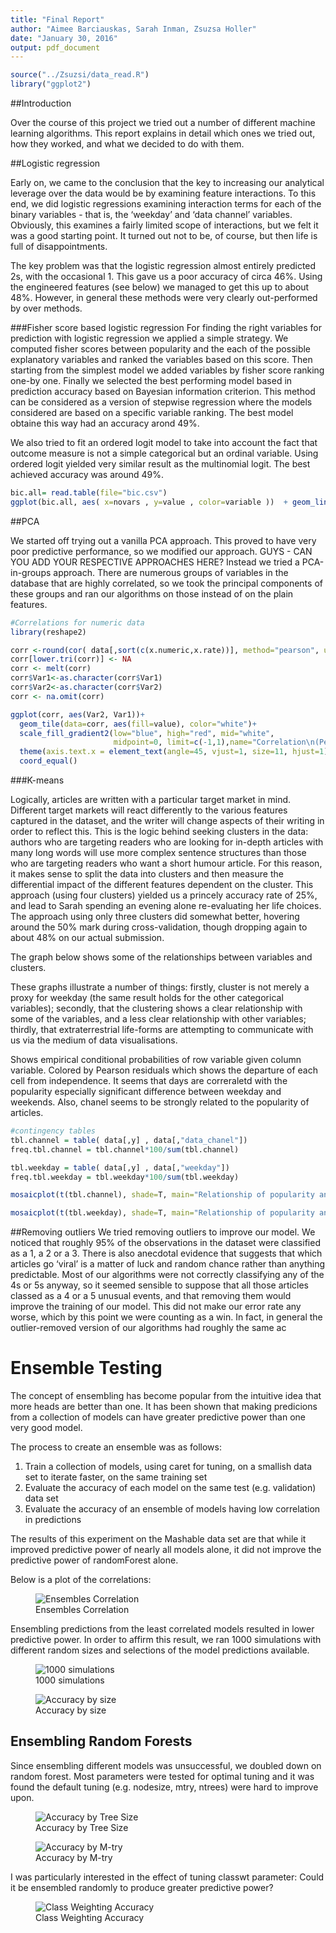 ```yaml
---
title: "Final Report"
author: "Aimee Barciauskas, Sarah Inman, Zsuzsa Holler"
date: "January 30, 2016"
output: pdf_document
---
```


```r
source("../Zsuzsi/data_read.R")
library("ggplot2")
```
##Introduction

Over the course of this project we tried out a number of different machine learning algorithms. This report explains in detail which ones we tried out, how they worked, and what we decided to do with them.

##Logistic regression

Early on, we came to the conclusion that the key to increasing our analytical leverage over the data would be by examining feature interactions. To this end, we did logistic regressions examining interaction terms for each of the binary variables - that is, the ‘weekday’ and ‘data channel’ variables. Obviously, this examines a fairly limited scope of interactions, but we felt it was a good starting point. It turned out not to be, of course, but then life is full of disappointments.

The key problem was that the logistic regression almost entirely predicted 2s, with the occasional 1. This gave us a poor accuracy of circa 46%. Using the engineered features (see below) we managed to get this up to about 48%. However, in general these methods were very clearly out-performed by over methods.

###Fisher score based logistic regression
For finding the right variables for prediction with logistic regression we applied a simple strategy. We computed fisher scores between popularity and the each of the possible explanatory variables and ranked the variables based on this score. Then starting from the simplest model we added variables by fisher score ranking one-by one. Finally we selected the best performing model based in prediction accuracy based on Bayesian information criterion. This method can be considered as a version of stepwise regression where the models considered are based on a specific variable ranking. The best model obtaine this way had an accuracy arond 49%. 

We also tried to fit an ordered logit model to take into account the fact that outcome measure is not a simple categorical but an ordinal variable. Using ordered logit yielded very similar result as the multinomial logit. The best achieved accuracy was around 49%.

```r
bic.all= read.table(file="bic.csv")
ggplot(bic.all, aes( x=novars , y=value , color=variable ))  + geom_line() + facet_grid(variable~. , scales = "free") + scale_y_continuous( "BOC")
```

##PCA

We started off trying out a vanilla PCA approach. This proved to have very poor predictive performance, so we modified our approach. GUYS - CAN YOU ADD YOUR RESPECTIVE APPROACHES HERE? Instead we tried a PCA-in-groups approach. There are numerous groups of variables in the database that are highly correlated, so we took the principal components of these groups and ran our algorithms on those instead of on the plain features.

```r
#Correlations for numeric data
library(reshape2)

corr <-round(cor( data[,sort(c(x.numeric,x.rate))], method="pearson", use="pairwise.complete.obs"),2)
corr[lower.tri(corr)] <- NA
corr <- melt(corr)
corr$Var1<-as.character(corr$Var1)
corr$Var2<-as.character(corr$Var2)
corr <- na.omit(corr)

ggplot(corr, aes(Var2, Var1))+
  geom_tile(data=corr, aes(fill=value), color="white")+
  scale_fill_gradient2(low="blue", high="red", mid="white", 
                       midpoint=0, limit=c(-1,1),name="Correlation\n(Pearson)")+
  theme(axis.text.x = element_text(angle=45, vjust=1, size=11, hjust=1))+
  coord_equal()

```

###K-means

Logically, articles are written with a particular target market in mind. Different target markets will react differently to the various features captured in the dataset, and the writer will change aspects of their writing in order to reflect this. This is the logic behind seeking clusters in the data: authors who are targeting readers who are looking for in-depth articles with many long words will use more complex sentence structures than those who are targeting readers who want a short humour article. For this reason, it makes sense to split the data into clusters and then measure the differential impact of the different features dependent on the cluster. This approach (using four clusters) yielded us a princely accuracy rate of 25%, and lead to Sarah spending an evening alone re-evaluating her life choices. The approach using only three clusters did somewhat better, hovering around the 50% mark during cross-validation, though dropping again to about 48% on our actual submission.

The graph below shows some of the relationships between variables and clusters.

These graphs illustrate a number of things: firstly, cluster is not merely a proxy for weekday (the same result holds for the other categorical variables); secondly, that the clustering shows a clear relationship with some of the variables, and a less clear relationship with other variables; thirdly, that extraterrestrial life-forms are attempting to communicate with us via the medium of data visualisations.

Shows empirical conditional probabilities of row variable given column variable. Colored by Pearson residuals which shows the departure of each cell from independence. It seems that days are correraletd with the popularity especially significant difference between weekday and weekends. Also, chanel seems to be strongly related to the popularity of articles. 

```r
#contingency tables
tbl.channel = table( data[,y] , data[,"data_chanel"]) 
freq.tbl.channel = tbl.channel*100/sum(tbl.channel)

tbl.weekday = table( data[,y] , data[,"weekday"]) 
freq.tbl.weekday = tbl.weekday*100/sum(tbl.weekday)

mosaicplot(t(tbl.channel), shade=T, main="Relationship of popularity and chanel", off = 25 )

```

```r
mosaicplot(t(tbl.weekday), shade=T, main="Relationship of popularity and day of week")
```

##Removing outliers
We tried removing outliers to improve our model. We noticed that roughly 95% of the observations in the dataset were classified as a 1, a 2 or a 3. There is also anecdotal evidence that suggests that which articles go ‘viral’ is a matter of luck and random chance rather than anything predictable. Most of our algorithms were not correctly classifying any of the 4s or 5s anyway, so it seemed sensible to suppose that all those articles classed as a 4 or a 5 unusual events, and that removing them would improve the training of our model. This did not make our error rate any worse, which by this point we were counting as a win. In fact, in general the outlier-removed version of our algorithms had roughly the same ac

# Ensemble Testing

The concept of ensembling has become popular from the intuitive idea that more heads are better than one. It has been shown that making predicions from a collection of models can have greater predictive power than one very good model.

The process to create an ensemble was as follows:

1. Train a collection of models, using caret for tuning, on a smallish data set to iterate faster, on the same training set
2. Evaluate the accuracy of each model on the same test (e.g. validation) data set
3. Evaluate the accuracy of an ensemble of models having low correlation in predictions

The results of this experiment on the Mashable data set are that while it improved predictive power of nearly all models alone, it did not improve the predictive power of randomForest alone.

Below is a plot of the correlations:

![Ensembles Correlation](../explorations/datadir/ensemblecorr.png)

Ensembling predictions from the least correlated models resulted in lower predictive power. In order to affirm this result, we ran 1000 simulations with different random sizes and selections of the model predictions available.

![1000 simulations](../explorations/datadir/randomensemblesims.png)

![Accuracy by size](../explorations/datadir/accuracybysamplesize.png)

## Ensembling Random Forests

Since ensembling different models was unsuccessful, we doubled down on random forest. Most parameters were tested for optimal tuning and it was found the default tuning (e.g. nodesize, mtry, ntrees) were hard to improve upon.

![Accuracy by Tree Size](../explorations/datadir/ntreesaccuracies.png)

![Accuracy by M-try](../explorations/datadir/mtryaccuracies.png)

I was particularly interested in the effect of tuning classwt parameter: Could it be ensembled randomly to produce greater predictive power?

![Class Weighting Accuracy](../explorations/datadir/classwtsaccuracies.png)


